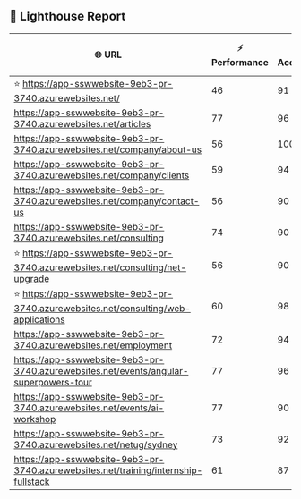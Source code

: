 ## 🚀 Lighthouse Report

| 🌐 URL | ⚡ Performance | ♿ Accessibility | ✅ Best Practices | 🔍 SEO | 📦 Bundle Size | 🗑️ Unused Bundle |
| --- | ----------- | ------------- | -------------- | --- | ---------------- | ---------------- |
| ⭐ https://app-sswwebsite-9eb3-pr-3740.azurewebsites.net/ | 46 | 91 | 74 | 69 | 7.47 MB | 4.64 MB |
| https://app-sswwebsite-9eb3-pr-3740.azurewebsites.net/articles | 77 | 96 | 74 | 57 | 7.47 MB | 4.64 MB |
| https://app-sswwebsite-9eb3-pr-3740.azurewebsites.net/company/about-us | 56 | 100 | 74 | 69 | 7.38 MB | 4.53 MB |
| https://app-sswwebsite-9eb3-pr-3740.azurewebsites.net/company/clients | 59 | 94 | 74 | 69 | 7.76 MB | 4.78 MB |
| https://app-sswwebsite-9eb3-pr-3740.azurewebsites.net/company/contact-us | 56 | 90 | 74 | 61 | 7.72 MB | 4.80 MB |
| https://app-sswwebsite-9eb3-pr-3740.azurewebsites.net/consulting | 74 | 90 | 70 | 69 | 8.47 MB | 4.81 MB |
| ⭐ https://app-sswwebsite-9eb3-pr-3740.azurewebsites.net/consulting/net-upgrade | 56 | 90 | 56 | 54 | 7.67 MB | 4.76 MB |
| ⭐ https://app-sswwebsite-9eb3-pr-3740.azurewebsites.net/consulting/web-applications | 60 | 98 | 74 | 61 | 7.65 MB | 4.68 MB |
| https://app-sswwebsite-9eb3-pr-3740.azurewebsites.net/employment | 72 | 94 | 74 | 66 | 7.61 MB | 4.60 MB |
| https://app-sswwebsite-9eb3-pr-3740.azurewebsites.net/events/angular-superpowers-tour | 77 | 96 | 70 | 69 | 7.36 MB | 4.57 MB |
| https://app-sswwebsite-9eb3-pr-3740.azurewebsites.net/events/ai-workshop | 77 | 90 | 70 | 61 | 7.35 MB | 4.57 MB |
| https://app-sswwebsite-9eb3-pr-3740.azurewebsites.net/netug/sydney | 73 | 92 | 74 | 61 | 7.78 MB | 4.82 MB |
| https://app-sswwebsite-9eb3-pr-3740.azurewebsites.net/training/internship-fullstack | 61 | 87 | 74 | 69 | 7.38 MB | 4.51 MB |